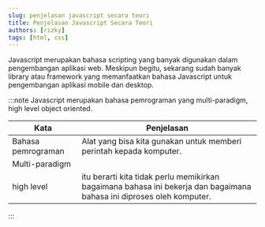 ```yaml
---
slug: penjelasan javascript secara teori
title: Penjelasan Javascript Secara Teori
authors: [rizky]
tags: [html, css]
---
```


Javascript merupakan bahasa scripting yang banyak digunakan dalam pengembangan aplikasi web. Meskipun begitu, sekarang sudah banyak library atau framework yang memanfaatkan bahasa Javascript untuk pengembangan aplikasi mobile dan desktop.

:::note
Javascript merupakan bahasa pemrograman yang multi-paradigm, high level object oriented.

| Kata               | Penjelasan                                                                                                            |
| ------------------ | --------------------------------------------------------------------------------------------------------------------- |
| Bahasa pemrograman | Alat yang bisa kita gunakan untuk memberi perintah kepada komputer.                                                   |
| Multi-paradigm     |                                                                                                                       |
| high level         | itu berarti kita tidak perlu memikirkan bagaimana bahasa ini bekerja dan bagaimana bahasa ini diproses oleh komputer. |

:::

